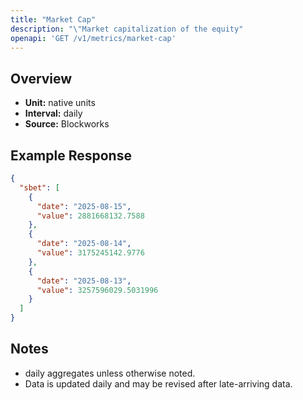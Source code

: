 ```yaml
---
title: "Market Cap"
description: "\"Market capitalization of the equity"
openapi: 'GET /v1/metrics/market-cap'
---
```


## Overview

- **Unit:** native units
- **Interval:** daily
- **Source:** Blockworks

## Example Response

```json
{
  "sbet": [
    {
      "date": "2025-08-15",
      "value": 2881668132.7588
    },
    {
      "date": "2025-08-14",
      "value": 3175245142.9776
    },
    {
      "date": "2025-08-13",
      "value": 3257596029.5031996
    }
  ]
}
```

## Notes
- daily aggregates unless otherwise noted.
- Data is updated daily and may be revised after late-arriving data.
